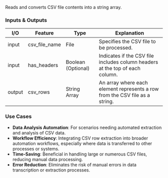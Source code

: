 Reads and converts CSV file contents into a string array.

### Inputs & Outputs

| I/O    | Feature       | Type               | Explanation                                                                  |
| ------ | ------------- | ------------------ | ---------------------------------------------------------------------------- |
| input  | csv_file_name | File               | Specifies the CSV file to be processed.                                      |
| input  | has_headers   | Boolean (Optional) | Indicates if the CSV file includes column headers at the top of each column. |
| output | csv_rows      | String Array       | An array where each element represents a row from the CSV file as a string.  |

### Use Cases

- **Data Analysis Automation**: For scenarios needing automated extraction and analysis of CSV data.
- **Workflow Efficiency**: Integrating CSV row extraction into broader automation workflows, especially where data is transferred to other processes or systems.
- **Time-Saving**: Beneficial in handling large or numerous CSV files, reducing manual data processing.
- **Error Reduction**: Eliminates the risk of manual errors in data transcription or extraction processes.
